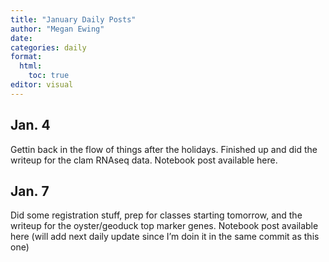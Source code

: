 ```yaml
---
title: "January Daily Posts"
author: "Megan Ewing"
date: 
categories: daily
format: 
  html:
    toc: true
editor: visual
---
```


## Jan. 4

Gettin back in the flow of things after the holidays. Finished up and did the writeup for the clam RNAseq data. Notebook post available here.

## Jan. 7

Did some registration stuff, prep for classes starting tomorrow, and the writeup for the oyster/geoduck top marker genes. Notebook post available here (will add next daily update since I'm doin it in the same commit as this one)
